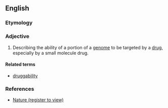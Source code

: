 ==English==

===Etymology===
{{suffix|drug|able}}

===Adjective===
{{en-adj}}

# {{genetics|medicine}} Describing the ability of a portion of a [[genome]] to be targeted by a [[drug]], especially by a small molecule drug.

====Related terms====
* [[druggability]]

===References===
* [http://www.nature.com/nrd/journal/v6/n3/full/nrd2275.html Nature (register to view)]